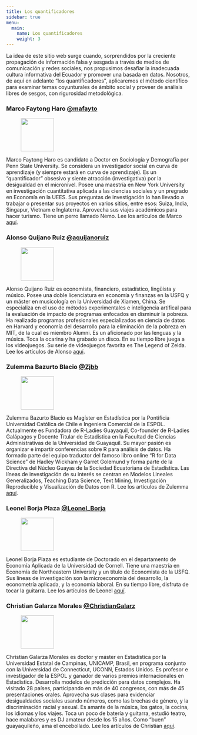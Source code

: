 ```yaml
---
title: Los quantificadores
sidebar: true
menu: 
  main: 
    name: Los quantificadores
    weight: 3
---
```

La idea de este sitio web surge cuando, sorprendidos por la creciente propagación de información falsa y sesgada a través de medios de comunicación y redes sociales, nos propusimos desafiar la inadecuada cultura informativa del Ecuador y promover una basada en datos. Nosotros, de aquí en adelante "los quantificadores", aplicaremos el método científico para examinar temas coyunturales de ámbito social y proveer de análisis  libres de sesgos, con rigurosidad metodológica.


<h3>Marco Faytong Haro <a href= "https://twitter.com/mafayto">@mafayto</a></h3> 


<div class="authorbox clearfix">
<figure class="authorbox__avatar">
<img src="/img/authors/marco-faytong.jpg" class="avatar" height="90" width="90"/>
</figure>
<div class="authorbox__description">Marco Faytong Haro es candidato a Doctor en Sociología y Demografía por Penn State University. Se considera un investigador social en curva de aprendizaje (y siempre estará en curva de aprendizaje). Es un "quantificador" obsesivo y siente atracción (investigativa) por la desigualdad en el micronivel. Posee una maestría en New York University en investigación cuantitativa aplicada a las ciencias sociales y un pregrado en Economía en la UEES. Sus preguntas de investigación lo han llevado a trabajar o presentar sus proyectos en varios sitios, entre esos: Suiza, India, Singapur, Vietnam e Inglaterra. Aprovecha sus viajes académicos para hacer turismo. Tiene un perro llamado Nemo. Lee los artículos de Marco <a href= "https://elquantificador.org/authors/marco-faytong/">aquí</a>.</div>
</div>

<h3>Alonso Quijano Ruiz <a href= "https://twitter.com/aquijanoruiz">@aquijanoruiz</a></h3>

<div class="authorbox clearfix">
<figure class="authorbox__avatar">
<img src="/img/authors/alonso-quijano.jpg" class="avatar" height="90" width="90"/>
</figure>
<div class="authorbox__description">Alonso Quijano Ruiz es economista, financiero, estadístico, lingüista y músico. Posee una doble licenciatura en economía y finanzas en la USFQ y un máster en musicología en la Universidad de Xiamen, China. Se especializa en el uso de métodos experimentales e inteligencia artifical para la evaluación de impacto de programas enfocados en disminuir la pobreza. Ha realizado programas profesionales especializados en ciencia de datos en Harvard y economía del desarrollo para la eliminación de la pobreza en MIT, de la cual es miembro Alumni. Es un aficionado por las lenguas y la música. Toca la ocarina y ha grabado un disco. En su tiempo libre juega  a los videojuegos. Su serie de videojuegos favorita es The Legend of Zelda. Lee los artículos de Alonso <a href= "https://elquantificador.org/authors/alonso-quijano/">aquí</a>.</div>
</div>

<h3>Zulemma Bazurto Blacio <a href= "https://twitter.com/Zjbb">@Zjbb</a></h3>

<div class="authorbox clearfix">
<figure class="authorbox__avatar">
<img src="/img/authors/zulemma-bazurto.jpg" class="avatar" height="90" width="90"/>
</figure>
<div class="authorbox__description">Zulemma Bazurto Blacio es Magíster en Estadística por la Pontificia Universidad Católica de Chile e Ingeniera Comercial de la ESPOL. Actualmente es Fundadora de R-Ladies Guayaquil, Co-founder de R-Ladies Galápagos y Docente Titular de Estadística en la Facultad de Ciencias Administrativas de la Universidad de Guayaquil. Su mayor pasión es organizar e impartir conferencias sobre R para análisis de datos. Ha formado parte del equipo traductor del famoso libro online “R for Data Science” de Hadley Wickham y Garret Golemund y forma parte de la Directiva del Núcleo Guayas de la Sociedad Ecuatoriana de Estadística. Las líneas de investigación de su interés se centran en Modelos Lineales Generalizados, Teaching Data Science, Text Mining, Investigación Reproducible y Visualización de Datos con R. Lee los artículos de Zulemma <a href= "https://elquantificador.org/authors/zulemma-bazurto/">aquí</a>.</div>
</div>

<h3>Leonel Borja Plaza <a href= "https://twitter.com/Leonel_Borja">@Leonel_Borja</a></h3>

<div class="authorbox clearfix">
<figure class="authorbox__avatar">
<img src="/img/authors/leonel-borja-plaza.jpg" class="avatar" height="90" width="90"/>
</figure>
<div class="authorbox__description">Leonel Borja Plaza es estudiante de Doctorado en el departamento de Economía Aplicada de la Universidad de Cornell. Tiene una maestría en Economía de Northeastern University y un título de Economista de la USFQ. Sus líneas de investigación son la microeconomía del desarrollo, la econometría aplicada, y la economía laboral. En su tiempo libre, disfruta de tocar la guitarra. Lee los artículos de Leonel <a href= "https://elquantificador.org/authors/leonel-borja-plaza/">aquí</a>.</div>
</div>

<h3>Christian Galarza Morales <a href= "https://twitter.com/ChristianGalarz">@ChristianGalarz</a></h3>

<div class="authorbox clearfix">
<figure class="authorbox__avatar">
<img src="/img/authors/christian-galarza.jpg" class="avatar" height="90" width="90"/>
</figure>
<div class="authorbox__description">Christian Galarza Morales es doctor y máster en Estadística por la Universidad Estatal de Campinas, UNICAMP, Brasil, en programa conjunto con la Universidad de Connecticut, UCONN, Estados Unidos. Es profesor e investigador de la ESPOL y ganador de varios premios internacionales en Estadística. Desarrolla modelos de predicción para datos complejos. Ha visitado 28 países, participando en más de 40 congresos, con más de 45 presentaciones orales. Aprovecha sus clases para evidenciar desigualdades sociales usando números, como las brechas de género, y la discriminación racial y sexual. Es amante de la música, los gatos, la cocina, los idiomas y los viajes. Toca un poco de batería y guitarra, estudió teatro, hace malabares y es DJ amateur desde los 15 años. Como “buen” guayaquileño, ama el encebollado. Lee los artículos de Christian <a href= "https://elquantificador.org/authors/christian-galarza/">aquí</a>.</div>
</div>